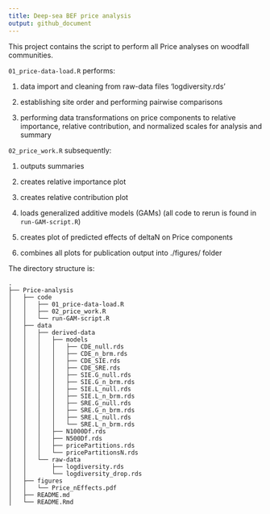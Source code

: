 ```yaml
---
title: Deep-sea BEF price analysis
output: github_document
---
```


This project contains the script to perform all Price analyses on woodfall communities.

`01_price-data-load.R` performs:

1) data import and cleaning from raw-data files 'logdiversity.rds'

2) establishing site order and performing pairwise comparisons

3) performing data transformations on price components to relative importance, relative contribution, and normalized scales for analysis and summary

`02_price_work.R` subsequently:

1) outputs summaries

2) creates relative importance plot

3) creates relative contribution plot

4) loads generalized additive models (GAMs) (all code to rerun is found in `run-GAM-script.R`)

5) creates plot of predicted effects of deltaN on Price components

6) combines all plots for publication output into ./figures/ folder

The directory structure is: 

```
.
├── Price-analysis
│   ├── code
│   │   ├── 01_price-data-load.R
│   │   ├── 02_price_work.R
│   │   └── run-GAM-script.R
│   ├── data
│   │   ├── derived-data
│   │   │   ├── models
│   │   │   │   ├── CDE_null.rds
│   │   │   │   ├── CDE_n_brm.rds
│   │   │   │   ├── CDE_SIE.rds
│   │   │   │   ├── CDE_SRE.rds
│   │   │   │   ├── SIE.G_null.rds
│   │   │   │   ├── SIE.G_n_brm.rds
│   │   │   │   ├── SIE.L_null.rds
│   │   │   │   ├── SIE.L_n_brm.rds
│   │   │   │   ├── SRE.G_null.rds
│   │   │   │   ├── SRE.G_n_brm.rds
│   │   │   │   ├── SRE.L_null.rds
│   │   │   │   └── SRE.L_n_brm.rds
│   │   │   ├── N1000Df.rds
│   │   │   ├── N500Df.rds
│   │   │   ├── pricePartitions.rds
│   │   │   └── pricePartitionsN.rds
│   │   └── raw-data
│   │       ├── logdiversity.rds
│   │       └── logdiversity_drop.rds
│   ├── figures
│   │   └── Price_nEffects.pdf
│   ├── README.md
│   └── README.Rmd
```